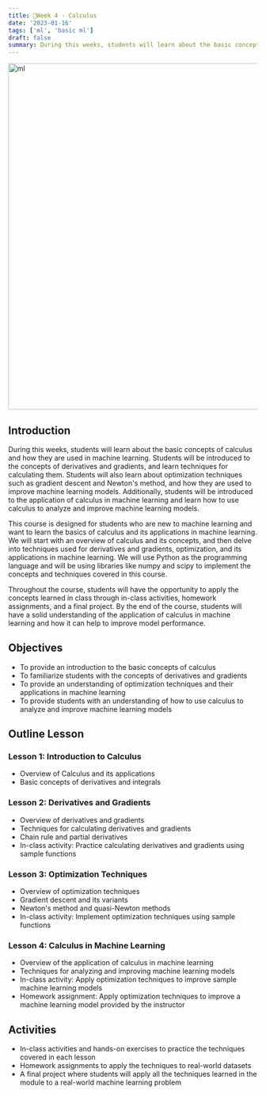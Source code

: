 ```yaml
---
title: 📘Week 4 - Calculus
date: '2023-01-16'
tags: ['ml', 'basic ml']
draft: false
summary: During this weeks, students will learn about the basic concepts of calculus and how they are used in machine learning.
---
```


<div className="grid place-items-center">
  <img
    className="inline rounded-lg"
    src="https://static.wixstatic.com/media/245711_98f7e169308a47bbb04465e3afb25abb~mv2.gif"
    alt="ml"
    width="700"
    height="700"
  />
</div>

## Introduction

During this weeks, students will learn about the basic concepts of calculus and how they are used in machine learning. Students will be introduced to the concepts of derivatives and gradients, and learn techniques for calculating them. Students will also learn about optimization techniques such as gradient descent and Newton's method, and how they are used to improve machine learning models. Additionally, students will be introduced to the application of calculus in machine learning and learn how to use calculus to analyze and improve machine learning models.

This course is designed for students who are new to machine learning and want to learn the basics of calculus and its applications in machine learning. We will start with an overview of calculus and its concepts, and then delve into techniques used for derivatives and gradients, optimization, and its applications in machine learning. We will use Python as the programming language and will be using libraries like numpy and scipy to implement the concepts and techniques covered in this course.

Throughout the course, students will have the opportunity to apply the concepts learned in class through in-class activities, homework assignments, and a final project. By the end of the course, students will have a solid understanding of the application of calculus in machine learning and how it can help to improve model performance.

## Objectives

- To provide an introduction to the basic concepts of calculus
- To familiarize students with the concepts of derivatives and gradients
- To provide an understanding of optimization techniques and their applications in machine learning
- To provide students with an understanding of how to use calculus to analyze and improve machine learning models

## Outline Lesson

### Lesson 1: Introduction to Calculus

- Overview of Calculus and its applications
- Basic concepts of derivatives and integrals

### Lesson 2: Derivatives and Gradients

- Overview of derivatives and gradients
- Techniques for calculating derivatives and gradients
- Chain rule and partial derivatives
- In-class activity: Practice calculating derivatives and gradients using sample functions

### Lesson 3: Optimization Techniques

- Overview of optimization techniques
- Gradient descent and its variants
- Newton's method and quasi-Newton methods
- In-class activity: Implement optimization techniques using sample functions

### Lesson 4: Calculus in Machine Learning

- Overview of the application of calculus in machine learning
- Techniques for analyzing and improving machine learning models
- In-class activity: Apply optimization techniques to improve sample machine learning models
- Homework assignment: Apply optimization techniques to improve a machine learning model provided by the instructor

## Activities

- In-class activities and hands-on exercises to practice the techniques covered in each lesson
- Homework assignments to apply the techniques to real-world datasets
- A final project where students will apply all the techniques learned in the module to a real-world machine learning problem
